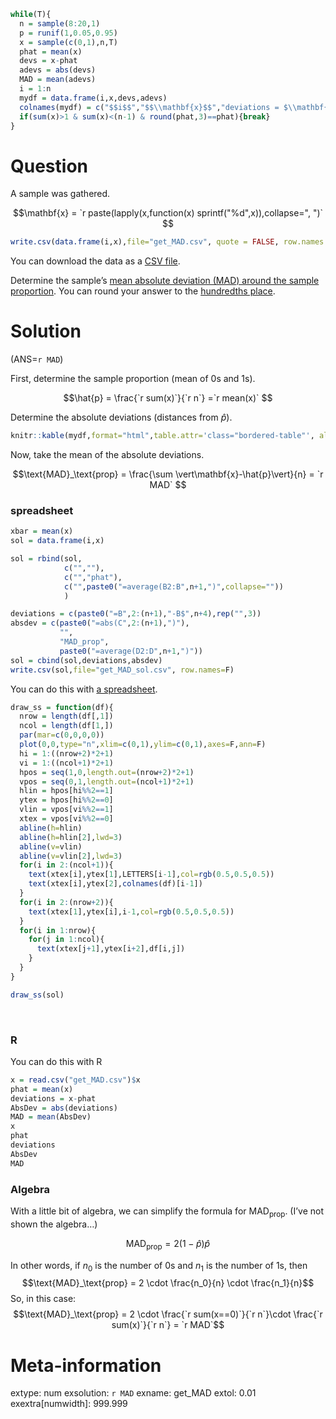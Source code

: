 ```r
while(T){
  n = sample(8:20,1)
  p = runif(1,0.05,0.95)
  x = sample(c(0,1),n,T)
  phat = mean(x)
  devs = x-phat
  adevs = abs(devs)
  MAD = mean(adevs)
  i = 1:n
  mydf = data.frame(i,x,devs,adevs)
  colnames(mydf) = c("$$i$$","$$\\mathbf{x}$$","deviations = $\\mathbf{x}-\\hat{p}$","AbsDev = $\\vert\\mathbf{x}-\\hat{p}\\vert$")
  if(sum(x)>1 & sum(x)<(n-1) & round(phat,3)==phat){break}
}
```


Question
========

A sample was gathered. 

$$\mathbf{x} = `r paste(lapply(x,function(x) sprintf("%d",x)),collapse=", ")` $$


```r
write.csv(data.frame(i,x),file="get_MAD.csv", quote = FALSE, row.names = FALSE)
```

You can download the data as a [CSV file](get_MAD.csv).

Determine the sample's [mean absolute deviation (MAD) around the sample proportion](https://en.wikipedia.org/wiki/Average_absolute_deviation#Mean_absolute_deviation_around_a_central_point){target="blank"}.  You can round your answer to the [hundredths place](https://en.wikipedia.org/wiki/Orders_of_magnitude_(numbers)#10%E2%88%922){target="blank"}.


Solution
========

(ANS=`r MAD`)

First, determine the sample proportion (mean of 0s and 1s).

$$\hat{p} = \frac{`r sum(x)`}{`r n`} =`r mean(x)` $$

Determine the absolute deviations (distances from $\hat{p}$).

<style type="text/css" rel="stylesheet">
.bordered-table {
    border-collapse: collapse;
    border-spacing: 0;
    border:2px solid #000000;
}
.bordered-table th {
    border:2px solid #000000;
    padding: 4px;
}
.bordered-table td{
    border:2px solid #000000;
    padding: 4px;
}
</style>

```r
knitr::kable(mydf,format="html",table.attr='class="bordered-table"', align = "cccc",row.names=F)
```

Now, take the mean of the absolute deviations.

$$\text{MAD}_\text{prop} = \frac{\sum \vert\mathbf{x}-\hat{p}\vert}{n} =  `r MAD` $$




### spreadsheet

```r
xbar = mean(x)
sol = data.frame(i,x)

sol = rbind(sol,
            c("",""),
            c("","phat"),
            c("",paste0("=average(B2:B",n+1,")",collapse=""))
            )

deviations = c(paste0("=B",2:(n+1),"-B$",n+4),rep("",3))
absdev = c(paste0("=abs(C",2:(n+1),")"),
           "",
           "MAD_prop",
           paste0("=average(D2:D",n+1,")"))
sol = cbind(sol,deviations,absdev)
write.csv(sol,file="get_MAD_sol.csv", row.names=F)

```

You can do this with [a spreadsheet](get_MAD_sol.csv).

```r
draw_ss = function(df){
  nrow = length(df[,1])
  ncol = length(df[1,])
  par(mar=c(0,0,0,0))
  plot(0,0,type="n",xlim=c(0,1),ylim=c(0,1),axes=F,ann=F)
  hi = 1:((nrow+2)*2+1)
  vi = 1:((ncol+1)*2+1)
  hpos = seq(1,0,length.out=(nrow+2)*2+1)
  vpos = seq(0,1,length.out=(ncol+1)*2+1)
  hlin = hpos[hi%%2==1]
  ytex = hpos[hi%%2==0]
  vlin = vpos[vi%%2==1]
  xtex = vpos[vi%%2==0]
  abline(h=hlin)
  abline(h=hlin[2],lwd=3)
  abline(v=vlin)
  abline(v=vlin[2],lwd=3)
  for(i in 2:(ncol+1)){
    text(xtex[i],ytex[1],LETTERS[i-1],col=rgb(0.5,0.5,0.5))
    text(xtex[i],ytex[2],colnames(df)[i-1])
  }    
  for(i in 2:(nrow+2)){
    text(xtex[1],ytex[i],i-1,col=rgb(0.5,0.5,0.5))
  }
  for(i in 1:nrow){
    for(j in 1:ncol){
      text(xtex[j+1],ytex[i+2],df[i,j])
    }
  }
}

draw_ss(sol)
```
\


### R

You can do this with R

```r
x = read.csv("get_MAD.csv")$x
phat = mean(x)
deviations = x-phat
AbsDev = abs(deviations)
MAD = mean(AbsDev)
x
phat
deviations
AbsDev
MAD
```


### Algebra

With a little bit of algebra, we can simplify the formula for $\text{MAD}_\text{prop}$. (I've not shown the algebra...)

$$\text{MAD}_\text{prop} = 2(1-\hat{p})\hat{p}$$

In other words, if $n_0$ is the number of 0s and $n_1$ is the number of 1s, then
$$\text{MAD}_\text{prop} = 2 \cdot \frac{n_0}{n} \cdot \frac{n_1}{n}$$
So, in this case:
$$\text{MAD}_\text{prop} = 2 \cdot \frac{`r sum(x==0)`}{`r n`}\cdot \frac{`r sum(x)`}{`r n`} = `r MAD`$$


Meta-information
================
extype: num
exsolution: `r MAD`
exname: get_MAD
extol: 0.01
exextra[numwidth]: 999.999
